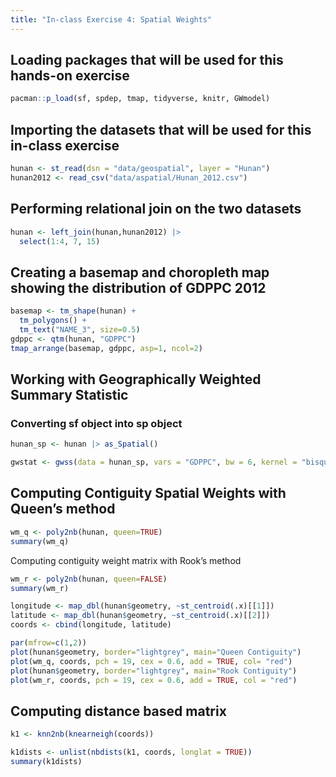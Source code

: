 ```yaml
---
title: "In-class Exercise 4: Spatial Weights"
---
```


## Loading packages that will be used for this hands-on exercise

```r
pacman::p_load(sf, spdep, tmap, tidyverse, knitr, GWmodel)
```

## Importing the datasets that will be used for this in-class exercise

```r
hunan <- st_read(dsn = "data/geospatial", layer = "Hunan")
hunan2012 <- read_csv("data/aspatial/Hunan_2012.csv")
```

## Performing relational join on the two datasets

```r
hunan <- left_join(hunan,hunan2012) |> 
  select(1:4, 7, 15)
```

## Creating a basemap and choropleth map showing the distribution of GDPPC 2012 

```r
basemap <- tm_shape(hunan) +
  tm_polygons() +
  tm_text("NAME_3", size=0.5)
gdppc <- qtm(hunan, "GDPPC")
tmap_arrange(basemap, gdppc, asp=1, ncol=2)
```

## Working with Geographically Weighted Summary Statistic 

### Converting sf object into sp object

```r
hunan_sp <- hunan |> as_Spatial()
```

```r
gwstat <- gwss(data = hunan_sp, vars = "GDPPC", bw = 6, kernel = "bisquare", adaptive = TRUE, longlat = T)
```

## Computing Contiguity Spatial Weights with Queen's method 

```r
wm_q <- poly2nb(hunan, queen=TRUE)
summary(wm_q)
```

Computing contiguity weight matrix with Rook's method

```r
wm_r <- poly2nb(hunan, queen=FALSE)
summary(wm_r)
```

```r
longitude <- map_dbl(hunan$geometry, ~st_centroid(.x)[[1]])
latitude <- map_dbl(hunan$geometry, ~st_centroid(.x)[[2]])
coords <- cbind(longitude, latitude)
```

```r
par(mfrow=c(1,2))
plot(hunan$geometry, border="lightgrey", main="Queen Contiguity")
plot(wm_q, coords, pch = 19, cex = 0.6, add = TRUE, col= "red")
plot(hunan$geometry, border="lightgrey", main="Rook Contiguity")
plot(wm_r, coords, pch = 19, cex = 0.6, add = TRUE, col = "red")
```

## Computing distance based matrix

```r
k1 <- knn2nb(knearneigh(coords))
```

```r
k1dists <- unlist(nbdists(k1, coords, longlat = TRUE))
summary(k1dists)
```
